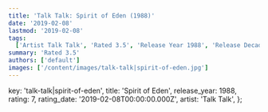 ```yaml
---
title: 'Talk Talk: Spirit of Eden (1988)'
date: '2019-02-08'
lastmod: '2019-02-08'
tags:
  ['Artist Talk Talk', 'Rated 3.5', 'Release Year 1988', 'Release Decade 1980']
summary: 'Rated 3.5'
authors: ['default']
images: ['/content/images/talk-talk|spirit-of-eden.jpg']
---
```


  key: 'talk-talk|spirit-of-eden',
  title: 'Spirit of Eden',
  release_year: 1988,
  rating: 7,
  rating_date: '2019-02-08T00:00:00.000Z',
  artist: 'Talk Talk',
};

<MusicRating data={data} />

